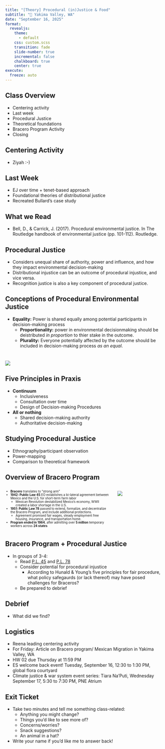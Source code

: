 ```yaml
---
title: "[Theory] Procedural (in)Justice & Food"
subtitle: "📍 Yakima Valley, WA"
date: "September 16, 2025"
format: 
  revealjs:
    theme:
      - default
    css: custom.scss
    transition: fade
    slide-number: true
    incremental: false 
    chalkboard: true
    center: true
execute:
  freeze: auto
---
```


##  Class Overview 
- Centering activity
- Last week
- Procedural Justice
 - Theoretical foundations
- Bracero Program Activity
- Closing


## Centering Activity
- Ziyah :-) 

## Last Week 
- EJ over time + tenet-based approach
- Foundational theories of distributional justice
- Recreated Bullard's case study

## What we Read {.smaller}
- Bell, D., & Carrick, J. (2017). Procedural environmental justice. In The Routledge handbook of environmental justice (pp. 101-112). Routledge.

## Procedural Justice
- Considers unequal share of authority, power and influence, and how they impact environmental decision-making 
- Distributional injustice can be an outcome of procedural injustice, and vice versa.
- Recognition justice is also a key component of procedural justice.

## Conceptions of Procedural Environmental Justice {.smaller}
- **Equality:** Power is shared equally among potential participants in decision-making process
  - **Proportionality:** power in environmental decisionmaking should be deistributed *in proportion* to thier stake in the outcome. 
  - **Plurality:** Everyone potentially affected by the outcome should be included in decision-making process *as an equal*.

#  
![](./images/five_proc_just.png)

## Five Principles in Praxis 
- **Continuum**
  - Inclusiveness
  - Consultation over time
  - Design of Decision-making Procedures
- **All or nothing**
  - Shared decision-making authority
  - Authoritative decision-making

## Studying Procedural Justice
- Ethnography/participant observation
- Power-mapping
- Comparison to theoretical framework

## Overview of Bracero Program {.smaller}

::: columns
::: {.column width="60%" style="font-size: 70%;"}
- **Bracero** translates to "strong arm"
- **1942: Public Law 45** EO establishes a bi-lateral agreement between Mexico and the U.S. for short-term farm labor
    - Mexican Revolution destabilized Mexico’s economy, WWII created a labor shortage in the U.S.
- **1951: Public Law 78** passed to extend, formalize, and decentralize the Bracero Program, and include additional protections.
  - Agreement promised fair wages, steady employment free housing, insurance, and transportation home.
- **Program ended in 1964**, after admitting over **5 million** temporary workers across **24 states**
:::

::: {.column width="50%"}
![](images/bracero.png)
:::

:::


## Bracero Program + Procedural Justice
- In groups of 3-4: 
  - Read [P.L. 45](https://web.archive.org/web/20070203013418/http://www.ccrh.org/comm/moses/primary/bracero.html) and [P.L. 78](https://web.archive.org/web/20121025023105/http://library.uwb.edu/guides/USimmigration/65%20stat%20119.pdf)
  - Consider potential for procedural injustice 
    - According to Hunald & Young's five principles for fair procedure, what policy safegaurds (or lack thereof) may have posed challenges for Braceros? 
  - Be prepared to debrief

## Debrief 
- What did we find? 

## Logistics
- Reena leading centering activity
- For Friday: Article on Bracero program/ Mexican Migration in Yakima Valley, WA
- HW 02 due Thursday at 11:59 PM
- ES welcome back event! Tuesday, September 16, 12:30 to 1:30 PM, global flora courtyard
- Climate justice & war system event series: Tiara Na'Puti, Wednesday September 17, 5:30 to 7:30 PM, PNE Atrium

## Exit Ticket
- Take two minutes and tell me something class-related:
  - Anything you might change? 
  - Things you'd like to see more of? 
  - Concerns/worries?
  - Snack suggestions?
  - An animal in a hat?
- Write your name if you'd like me to answer back!

